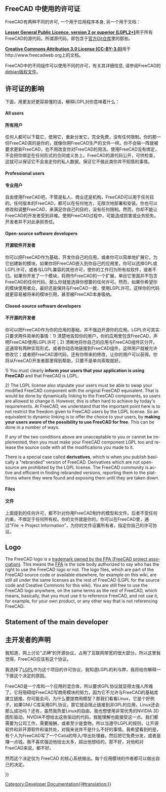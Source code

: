 <languages/>

<div lang="en" dir="ltr" class="mw-content-ltr">
{{Docnav
|[[Dialog_creation|Dialog creation]]
|[[Compile_on_Windows|Compiling on Windows]]
}}
</div>

{{TOCright}}

<span id="Licenses_used_in_FreeCAD"></span>
<div class="mw-translate-fuzzy">
== FreeCAD 中使用的许可证 ==
</div>

FreeCAD有两种不同的许可, 一个用于应用程序本身, 另一个用于文档：

<div class="mw-translate-fuzzy">
'''[[wikipedia:LGPL|Lesser General Public Licence, version 2 or superior (LGPL2+)]]'''用于所有FreeCAD的源代码。所谓源代码，即包含于[https://github.com/FreeCAD/FreeCAD 官方Git仓库]里的那些。
</div>

<div class="mw-translate-fuzzy">
'''[http://creativecommons.org/licenses/by/3.0/ Creative Commons Attribution 3.0 License (CC-BY-3.0)]'''用于http://www.freecadweb.org上的文档。
</div>

FreeCAD中的不同组件可以使用不同的许可，有关其详细信息, 请参阅FreeCAD的[https://github.com/FreeCAD/FreeCAD/blob/master/package/debian/copyright debian版权文件]。

<span id="Impact_of_the_licenses"></span>
<div class="mw-translate-fuzzy">
==许可证的影响==
</div>

下面，用更友好更容易懂的话，解释LGPL对你意味着什么：

<div lang="en" dir="ltr" class="mw-content-ltr">
==== All users ====
</div>

<div class="mw-translate-fuzzy">
==== 所有用户 ====
任何人都可以下载它，使用它，重新分发它，完全免费，没有任何限制。你的那一份FreeCAD真的是你的，就像你用FreeCAD生产的文件一样。你不会隔一阵就被要求更新FreeCAD，也不用改变你对FreeCAD的用法。使用FreeCAD没有绑定，不会把你绑定在任何形式的合同或义务上。FreeCAD的源代码公开，可供检查，这就可以保证它不会发走你的私人数据，保证它不做此类你并不知情的事情。
</div>

<div lang="en" dir="ltr" class="mw-content-ltr">
==== Professional users ====
</div>

<div class="mw-translate-fuzzy">
==== 专业用户 ====
自由使用FreeCAD吧，不管是私人、商业还是机构，FreeCAD可以用于任何目的。任何版本的FreeCAD，都可以在任何地方，无限次地部署和安装。你也可以修改和调整FreeCAD，来满足你自己的目的，没有任何限制。然而，你却不能让FreeCAD的开发者受到非难。使用FreeCAD过程中，可能造成损害或业务损失。开发者并不对此承担责任。
</div>

<div lang="en" dir="ltr" class="mw-content-ltr">
==== Open-source software developers ====
</div>

<div class="mw-translate-fuzzy">
==== 开源软件开发者 ====
你可以把FreeCAD作为基础，开发你自己的应用，或者你可以简单地扩展它，为它创建新的模块。如果你将FreeCAD嵌入到你自己的应用里，你可以选择GPL或LGPL许可，或者与LGPL兼容的其他许可，使你的工作归为所有权软件，或者不归。如果你开发了一个模块，将用作FreeCAD的一个扩展，单丝它里面并不包含FreeCAD的任何代码，那么你就能选择你想要的任何许可。然而，如果你希望你的模块使用者众，最好还是保持与FreeCAD一致，使用LGPL许可。这样你的代码就更容易被将来的模块引用，甚至被FreeCAD本身吸纳。
</div>

<div lang="en" dir="ltr" class="mw-content-ltr">
==== Closed-source software developers ====
</div>

<div class="mw-translate-fuzzy">
==== 不开源的开发者 ====
你可以把FreeCAD作为你的应用的基础，并不强迫开源你的应用。LGPL许可其实只要求两件简单的事情：1) 清楚地告知你的用户，你的应用里包含FreeCAD，声明FreeCAD使用LGPL许可；2) 清晰地将你自己的应用与FreeCAD组件区分开。这通常有两种实现形式。或者你动态地链接到FreeCAD组件，这样用户就被允许修改它；或者把FreeCAD源代码，还有你带来的修改，让你的用户可以获得。你将从FreeCAD开发者那里得到帮助，只要不是单向索取就好。
</div>

<div lang="en" dir="ltr" class="mw-content-ltr">
1) You must clearly '''inform your users that your application is using FreeCAD''' and that FreeCAD is LGPL.
</div>

<div lang="en" dir="ltr" class="mw-content-ltr">
2) The LGPL license also stipulate your users must be able to swap your modified FreeCAD component with the original FreeCAD equivalent. That is would be done by dynamically linking to the FreeCAD components, so users are allowed to change it. However, this is often hard to achieve by today's requirements. At FreeCAD, we understand that the important point here is to not restrict the freedom given to FreeCAD users by the LGPL license. So an equivalent to dynamic linking is to offer the choice to your users, by '''making your users aware of the possibility to use FreeCAD for free'''. This can be done in a number of ways.
</div>

<div lang="en" dir="ltr" class="mw-content-ltr">
If any of the two conditions above are unacceptable to you or cannot be implemented, then you must make your FreeCAD component LGPL too and release the source code with all the modifications you made to it.
</div>

<div lang="en" dir="ltr" class="mw-content-ltr">
There is a special case called '''derivatives''', which is when you publish basically a "rebranded" version of FreeCAD. Derivatives which are not open-source are prohibited by the LGPL license. The FreeCAD community is active and efficient in finding rebranded versions, reporting them to the platforms where they were found and exposing them until they are taken down.
</div>

<div lang="en" dir="ltr" class="mw-content-ltr">
==== Files ====
</div>

<div class="mw-translate-fuzzy">
====文件====
上面提到的任何许可，都不针对你用FreeCAD制作的模型和文件。后者不受任何约束，不绑定于任何所有权。你的文件就是你的。你可以在FreeCAD里，通过"File -> Project Information"，为你的文件设置所有者，指定你自己的许可协议。
</div>

<div lang="en" dir="ltr" class="mw-content-ltr">
== Logo ==
</div>

<div lang="en" dir="ltr" class="mw-content-ltr">
The FreeCAD logo is a [https://fpa.freecad.org/documents/Trademark.pdf trademark owned by the FPA (FreeCAD project association)]. This means the [https://fpa.freecad.org FPA] is the sole body authorized to say who has the right to use the FreeCAD logo or not. The logo files, which are part of the FreeCAD source code or available elsewhere, for example on this wiki, are still all under the same licenses as the rest of FreeCAD (LGPL for the source code and Creative Commons for this wiki). You are still free to use the FreeCAD logo anywhere, on the same terms as the rest of FreeCAD, which means, basically, that you must use it to reference FreeCAD, and not use it, for example, for your own product, or any other way that is not referencing FreeCAD.
</div>

<div lang="en" dir="ltr" class="mw-content-ltr">
== Statement of the main developer ==
</div>

<div class="mw-translate-fuzzy">
== 主开发者的声明 ==
我知道，网上讨论''"正确"''的开源协议，占用了互联网带宽的很大部分。所以这里我觉得，FreeCAD应该有这个协议。
</div>

<div class="mw-translate-fuzzy">
我选择了[http://en.wikipedia.org/wiki/LGPL LGPL]作为这个项目的许可协议，我知道LGPL的利与弊，我将给你解释一下做这个决定的原因。
</div>

FreeCAD是一个库和一个应用的混合体，所以要求GPL协议就显得太强人所难了。它将阻碍给FreeCAD写商用模块的努力，因为它不允许与FreeCAD的基础库建立链接。你可能会问，为什么要提商用模型？那我们看看Linux，它是个好例子。如果GNU C库采用GPL协议，那它就会阻止链接到非GPL的应用，Linux还会那么成功吗？还有，虽然我热爱Linux的自由，我也想使用非常优秀的NVIDIA 3D图形驱动。NVIDIA不想给出这些驱动的代码，我能理解也能接受这一点。我们都需要为公司工作，需要报酬，或者至少是食物。所以当遵守LGPL的规则，让开源软件和非开源软件和谐共处，对我来说并不是什么不好的事情。我希望看到的是，有个人为FreeCAD写了一个Catia的导入/导出处理器，然后把它免费分发，或者是赚一点钱。我不喜欢强迫他给出太多，超出他想给的。那不好，对他和对FreeCAD来说，都不好。

然而这个决定仅为 FreeCAD 的核心系统做出。每个应用模块的作者都可以做出自己的决定。

<div lang="en" dir="ltr" class="mw-content-ltr">
{{Quote|Jürgen Riegel|15 October 2006}}
</div>


<div lang="en" dir="ltr" class="mw-content-ltr">
{{Docnav
|[[Dialog_creation|Dialog creation]]
|[[Compile_on_Windows|Compiling on Windows]]
}}
</div>

{{Userdocnavi{{#translation:}}}}
[[Category:Developer Documentation{{#translation:}}]]